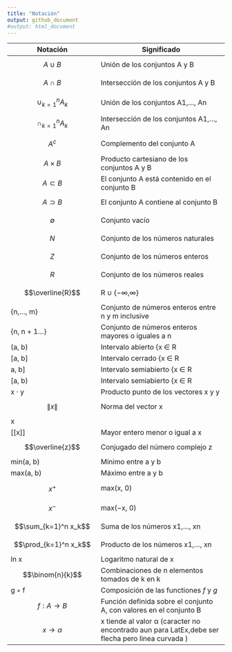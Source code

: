```yaml
---
title: "Notación"
output: github_document
#output: html_document
---
```


Notación    |    Significado
------------|-----------------
$$A \cup B $$     |Unión de los conjuntos A y B 
$$A \cap B$$     | Intersección de los conjuntos A y B
$$\cup_{k=1}^n A_k$$   | Unión de los conjuntos A1,..., An 
$$\cap_{k=1}^n A_k$$   | Intersección de los conjuntos A1,..., An
$$A^c$$        | Complemento del conjunto A
$$A × B$$       | Producto cartesiano de los conjuntos A y B
$$A \subset B$$      | El conjunto A está contenido en el conjunto B 
$$A \supset B$$      |El conjunto A contiene al conjunto B 
$$\emptyset $$           | Conjunto vacío
$$N$$           | Conjunto de los números naturales 
$$Z$$           | Conjunto de los números enteros 
$$R$$           | Conjunto de los números reales 
$$\overline{R}$$           | R ∪ {−∞,∞} 
{n,..., m}  | Conjunto de números enteros entre n y m inclusive 
{n, n + 1...} | Conjunto de números enteros mayores o iguales a n
(a, b)      | Intervalo abierto {x ∈ R |a < x < b} 
[a, b]      | Intervalo cerrado {x ∈ R |a ≤ x ≤ b} (
a, b]       | Intervalo semiabierto {x ∈ R |a < x ≤ b}
[a, b)      | Intervalo semiabierto {x ∈ R |a ≤ x < b} 
x · y       | Producto punto de los vectores x y y 
$$\|x\|$$         | Norma del vector x 
|x|         | Valor absoluto del número real x 
[[x]]       | Mayor entero menor o igual a x
$$\overline{z}$$          | Conjugado del número complejo z 
min(a, b)   | Mínimo entre a y b
max(a, b)   | Máximo entre a y b
$$x^+$$          | max(x, 0) 
$$x^−$$          | max(−x, 0) 
$$\sum_{k=1}^n x_k$$   | Suma de los números x1,..., xn 
$$\prod_{k=1}^n x_k$$   | Producto de los números x1,..., xn 
ln x        | Logaritmo natural de x
$$\binom{n}{k}$$         | Combinaciones de n elementos tomados de k en k
g ◦ f       | Composición de las functiones *f* y *g*
$$f: A \to B$$   | Función definida sobre el conjunto A, con valores en el conjunto B 
$$x \to α$$        | x tiende al valor α (caracter no encontrado aun para LatEx,debe ser flecha pero linea curvada )


